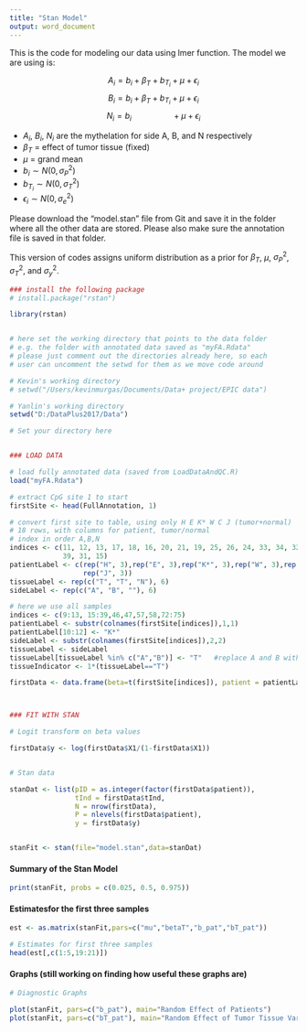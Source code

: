 ```yaml
---
title: "Stan Model"
output: word_document
---
```


This is the code for modeling our data using lmer function. The model we are using is:

$$A_i = b_i + \beta_T + b_T_i + \mu + \epsilon_i$$
$$B_i = b_i + \beta_T + b_T_i + \mu + \epsilon_i$$
$$N_i = b_i ~~~~~~~~~~~~~~~~~~+ \mu + \epsilon_i$$


* $A_i$, $B_i$, $N_i$ are the mythelation for side A, B, and N respectively
* $\beta_T$ = effect of tumor tissue (fixed)
* $\mu$ = grand mean
* $b_i \sim N(0,\sigma^2_P)$
* $b_T_i \sim N(0,\sigma^2_T)$
* $\epsilon_i \sim N(0,\sigma^2_e)$

Please download the "model.stan" file from Git and save it in the folder where all the other data are stored. Please also make sure the annotation file is saved in that folder.


This version of codes assigns uniform distribution as a prior for $\beta_T$, $\mu$, $\sigma^2_P$, $\sigma^2_T$, and $\sigma^2_y$.


``` r
### install the following package
# install.package("rstan")

library(rstan)


# here set the working directory that points to the data folder
# e.g. the folder with annotated data saved as "myFA.Rdata"
# please just comment out the directories already here, so each
# user can uncomment the setwd for them as we move code around

# Kevin's working directory
# setwd("/Users/kevinmurgas/Documents/Data+ project/EPIC data")

# Yanlin's working directory
setwd("D:/DataPlus2017/Data")

# Set your directory here


### LOAD DATA

# load fully annotated data (saved from LoadDataAndQC.R)
load("myFA.Rdata")

# extract CpG site 1 to start
firstSite <- head(FullAnnotation, 1)

# convert first site to table, using only H E K* W C J (tumor+normal)
# 18 rows, with columns for patient, tumor/normal
# index in order A,B,N
indices <- c(11, 12, 13, 17, 18, 16, 20, 21, 19, 25, 26, 24, 33, 34, 32, 
             39, 31, 15)
patientLabel <- c(rep("H", 3),rep("E", 3),rep("K*", 3),rep("W", 3),rep("C", 3),
                  rep("J", 3))
tissueLabel <- rep(c("T", "T", "N"), 6)
sideLabel <- rep(c("A", "B", ""), 6)

# here we use all samples
indices <- c(9:13, 15:39,46,47,57,58,72:75)
patientLabel <- substr(colnames(firstSite[indices]),1,1)
patientLabel[10:12] <- "K*"
sideLabel <- substr(colnames(firstSite[indices]),2,2)
tissueLabel <- sideLabel
tissueLabel[tissueLabel %in% c("A","B")] <- "T"   #replace A and B with T
tissueIndicator <- 1*(tissueLabel=="T")

firstData <- data.frame(beta=t(firstSite[indices]), patient = patientLabel, tissue=tissueLabel, side=sideLabel, tInd=tissueIndicator)



### FIT WITH STAN

# Logit transform on beta values

firstData$y <- log(firstData$X1/(1-firstData$X1))


# Stan data

stanDat <- list(pID = as.integer(factor(firstData$patient)),
                tInd = firstData$tInd,
                N = nrow(firstData),
                P = nlevels(firstData$patient),
                y = firstData$y)


stanFit <- stan(file="model.stan",data=stanDat)
```


#### Summary of the Stan Model

``` r


print(stanFit, probs = c(0.025, 0.5, 0.975))

```

#### Estimatesfor the first three samples

``` r

est <- as.matrix(stanFit,pars=c("mu","betaT","b_pat","bT_pat"))

# Estimates for first three samples
head(est[,c(1:5,19:21)])
```



#### Graphs (still working on finding how useful these graphs are)

``` r
# Diagnostic Graphs

plot(stanFit, pars=c("b_pat"), main="Random Effect of Patients")
plot(stanFit, pars=c("bT_pat"), main="Random Effect of Tumor Tissue Varying Between Patients")

```

